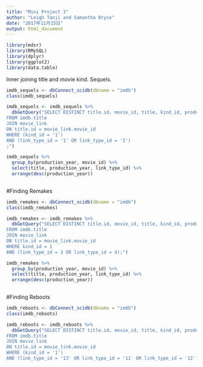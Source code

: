 ```yaml
---
title: "Mini Project 3"
author: "Leigh Tanji and Samantha Bryce"
date: "2017年11月15日"
output: html_document
---
```


```r
library(mdsr)
library(RMySQL)
library(dplyr)
library(ggplot2)
library(data.table)
```


Inner joining title and movie kind. Sequels.
```r
imdb_sequels <- dbConnect_scidb(dbname = "imdb")
class(imdb_sequels)

imdb_sequels <- imdb_sequels %>%
  dbGetQuery("SELECT DISTINCT title.id, movie_id, title, kind_id, production_year, link_type_id
FROM imdb.title
JOIN movie_link
ON title.id = movie_link.movie_id
WHERE (kind_id = '1') 
AND (link_type_id = '1' OR link_type_id = '2')
;")

```

```r
imdb_sequels %>%
  group_by(production_year, movie_id) %>%
  select(title, production_year, link_type_id) %>%
  arrange(desc(production_year))
  
```

#Finding Remakes
```r
imdb_remakes <- dbConnect_scidb(dbname = "imdb")
class(imdb_remakes)

imdb_remakes <- imdb_remakes %>%
  dbGetQuery("SELECT DISTINCT title.id, movie_id, title, kind_id, production_year, link_type_id
FROM imdb.title
JOIN movie_link
ON title.id = movie_link.movie_id
WHERE kind_id = 1
AND (link_type_id = 3 OR link_type_id = 4);")
```

```r
imdb_remakes %>%
  group_by(production_year, movie_id) %>%
  select(title, production_year, link_type_id) %>%
  arrange(desc(production_year))
  
```

#Finding Reboots
```r
imdb_reboots <- dbConnect_scidb(dbname = "imdb")
class(imdb_reboots)

imdb_reboots <- imdb_reboots %>%
  dbGetQuery("SELECT DISTINCT title.id, movie_id, title, kind_id, production_year, link_type_id
FROM imdb.title
JOIN movie_link
ON title.id = movie_link.movie_id
WHERE (kind_id = '1') 
AND (link_type_id = '13' OR link_type_id = '11' OR link_type_id = '12');")
 
```

































